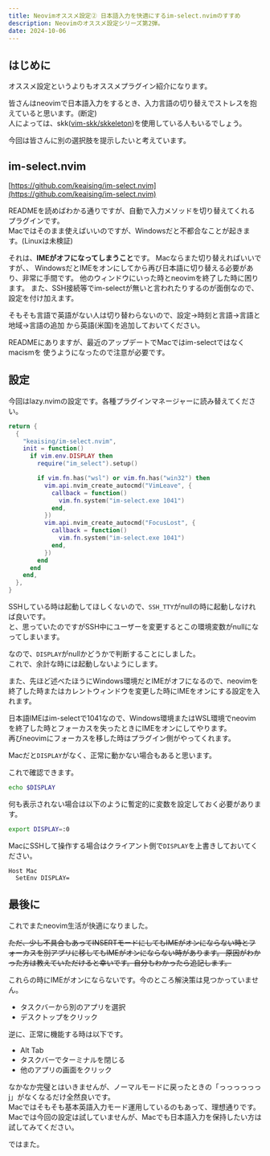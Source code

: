 ```yaml
---
title: Neovimオススメ設定② 日本語入力を快適にするim-select.nvimのすすめ
description: Neovimのオススメ設定シリーズ第2弾。
date: 2024-10-06
---
```


## はじめに

オススメ設定というよりもオススメプラグイン紹介になります。

皆さんはneovimで日本語入力をするとき、入力言語の切り替えでストレスを抱えていると思います。(断定)  
人によっては、skk([vim-skk/skkeleton](https://github.com/vim-skk/skkeleton))を使用している人もいるでしょう。

今回は皆さんに別の選択肢を提示したいと考えています。

## im-select.nvim

[https://github.com/keaising/im-select.nvim](https://github.com/keaising/im-select.nvim)

READMEを読めばわかる通りですが、自動で入力メソッドを切り替えてくれるプラグインです。  
Macではそのまま使えばいいのですが、Windowsだと不都合なことが起きます。(Linuxは未検証)

それは、**IMEがオフになってしまうこと**です。
Macならまた切り替えればいいですが、、
WindowsだとIMEをオンにしてから再び日本語に切り替える必要があり、非常に手間です。
他のウィンドウにいった時とneovimを終了した時に困ります。
また、SSH接続等でim-selectが無いと言われたりするのが面倒なので、設定を付け加えます。  

そもそも言語で英語がない人は切り替わらないので、設定->時刻と言語->言語と地域->言語の追加
から英語(米国)を追加しておいてください。

READMEにありますが、最近のアップデートでMacではim-selectではなくmacismを
使うようになったので注意が必要です。

## 設定

今回はlazy.nvimの設定です。各種プラグインマネージャーに読み替えてください。  

```lua title="im-select.lua"
return {
  {
    "keaising/im-select.nvim",
    init = function()
      if vim.env.DISPLAY then
        require("im_select").setup()

        if vim.fn.has("wsl") or vim.fn.has("win32") then
          vim.api.nvim_create_autocmd("VimLeave", {
            callback = function()
              vim.fn.system("im-select.exe 1041")
            end,
          })
          vim.api.nvim_create_autocmd("FocusLost", {
            callback = function()
              vim.fn.system("im-select.exe 1041")
            end,
          })
        end
      end
    end,
  },
}
```

SSHしている時は起動してほしくないので、`SSH_TTY`がnullの時に起動しなければ良いです。  
と、思っていたのですがSSH中にユーザーを変更するとこの環境変数がnullになってしまいます。

なので、`DISPLAY`がnullかどうかで判断することにしました。  
これで、余計な時には起動しないようにします。

また、先ほど述べたほうにWindows環境だとIMEがオフになるので、neovimを終了した時またはカレントウィンドウを変更した時にIMEをオンにする設定を入れます。

日本語IMEはim-selectで1041なので、Windows環境またはWSL環境でneovimを終了した時とフォーカスを失ったときにIMEをオンにしてやります。  
再びneovimにフォーカスを移した時はプラグイン側がやってくれます。

Macだと`DISPLAY`がなく、正常に動かない場合もあると思います。

これで確認できます。

```bash title="~/.zshrc"
echo $DISPLAY
```

何も表示されない場合は以下のように暫定的に変数を設定しておく必要があります。

```bash title="~/.zshrc"
export DISPLAY=:0
```

MacにSSHして操作する場合はクライアント側で`DISPLAY`を上書きしておいてください。

```text title="~/.ssh/config"
Host Mac
  SetEnv DISPLAY=
```

## 最後に

これでまたneovim生活が快適になりました。

~~ただ、少し不具合もあってINSERTモードにしてもIMEがオンにならない時とフォーカスを別アプリに移してもIMEがオンにならない時があります。
原因がわかった方は教えていただけると幸いです。自分もわかったら追記します。~~

これらの時にIMEがオンにならないです。今のところ解決策は見つかっていません。

- タスクバーから別のアプリを選択
- デスクトップをクリック

逆に、正常に機能する時は以下です。

- Alt Tab
- タスクバーでターミナルを閉じる
- 他のアプリの画面をクリック

なかなか完璧とはいきませんが、ノーマルモードに戻ったときの「っっっっっっj」がなくなるだけ全然良いです。  
Macではそもそも基本英語入力モード運用しているのもあって、理想通りです。  
Macでは今回の設定は試していませんが、Macでも日本語入力を保持したい方は試してみてください。

ではまた。
